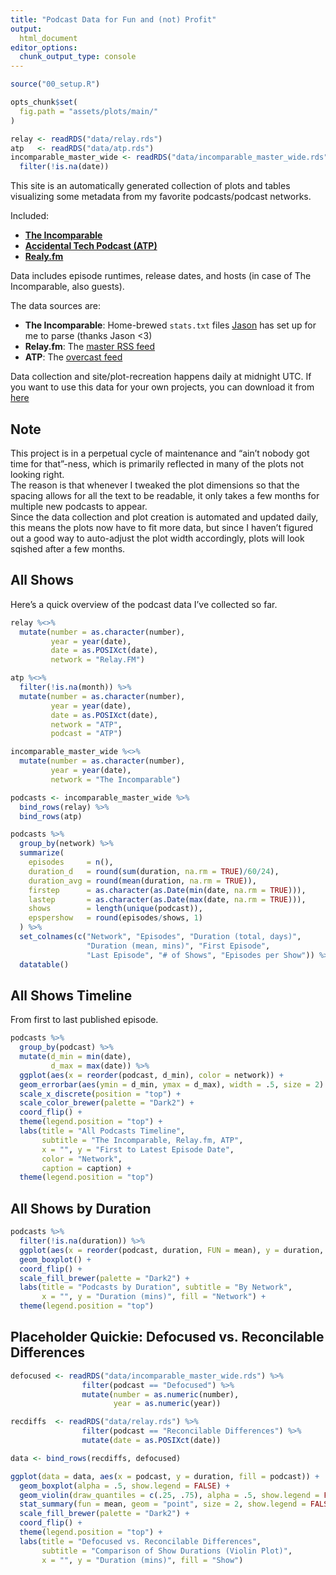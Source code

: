 ```yaml
---
title: "Podcast Data for Fun and (not) Profit"
output:
  html_document
editor_options: 
  chunk_output_type: console
---
```


```r
source("00_setup.R")

opts_chunk$set(
  fig.path = "assets/plots/main/"
)

relay <- readRDS("data/relay.rds")
atp   <- readRDS("data/atp.rds")
incomparable_master_wide <- readRDS("data/incomparable_master_wide.rds") %>%
  filter(!is.na(date))
```

This site is an automatically generated collection of plots and tables visualizing some metadata from my favorite podcasts/podcast networks.  

Included:

- [**The Incomparable**](https://www.theincomparable.com/)
- [**Accidental Tech Podcast (ATP)**](https://atp.fm/)
- [**Realy.fm**](https://www.relay.fm/)

Data includes episode runtimes, release dates, and hosts (in case of The Incomparable, also guests). 

The data sources are:

- **The Incomparable**: Home-brewed `stats.txt` files [Jason](https://twitter.com/jsnell) has set up for me to parse (thanks Jason <3)
- **Relay.fm**: The [master RSS feed]("https://www.relay.fm/master/feed")
- **ATP**: The [overcast feed](https://overcast.fm/itunes617416468/accidental-tech-podcast)

Data collection and site/plot-recreation happens daily at midnight UTC.
If you want to use this data for your own projects, you can download it from [here](/data)

## Note

This project is in a perpetual cycle of maintenance and "ain't nobody got time for that"-ness, which is primarily reflected in many of the plots not looking right.  
The reason is that whenever I tweaked the plot dimensions so that the spacing allows for all the text to be readable, it only takes a few months for multiple new podcasts to appear.  
Since the data collection and plot creation is automated and updated daily, this means the plots now have to fit more data, but since I haven't figured out a good way to auto-adjust the plot width accordingly, plots will look sqished after a few months.  


## All Shows

Here's a quick overview of the podcast data I've collected so far.  

```r
relay %<>%
  mutate(number = as.character(number),
         year = year(date),
         date = as.POSIXct(date),
         network = "Relay.FM")

atp %<>%
  filter(!is.na(month)) %>%
  mutate(number = as.character(number),
         year = year(date),
         date = as.POSIXct(date),
         network = "ATP",
         podcast = "ATP")

incomparable_master_wide %<>%
  mutate(number = as.character(number),
         year = year(date),
         network = "The Incomparable")

podcasts <- incomparable_master_wide %>%
  bind_rows(relay) %>%
  bind_rows(atp)

podcasts %>%
  group_by(network) %>%
  summarize(
    episodes     = n(),
    duration_d   = round(sum(duration, na.rm = TRUE)/60/24),
    duration_avg = round(mean(duration, na.rm = TRUE)),
    firstep      = as.character(as.Date(min(date, na.rm = TRUE))),
    lastep       = as.character(as.Date(max(date, na.rm = TRUE))),
    shows        = length(unique(podcast)),
    epspershow   = round(episodes/shows, 1)
  ) %>%
  set_colnames(c("Network", "Episodes", "Duration (total, days)",
                 "Duration (mean, mins)", "First Episode",
                 "Last Episode", "# of Shows", "Episodes per Show")) %>%
  datatable()
```

## All Shows Timeline

From first to last published episode.

```r
podcasts %>%
  group_by(podcast) %>%
  mutate(d_min = min(date),
         d_max = max(date)) %>%
  ggplot(aes(x = reorder(podcast, d_min), color = network)) +
  geom_errorbar(aes(ymin = d_min, ymax = d_max), width = .5, size = 2) +
  scale_x_discrete(position = "top") +
  scale_color_brewer(palette = "Dark2") +
  coord_flip() +
  theme(legend.position = "top") +
  labs(title = "All Podcasts Timeline", 
       subtitle = "The Incomparable, Relay.fm, ATP",
       x = "", y = "First to Latest Episode Date", 
       color = "Network",
       caption = caption) +
  theme(legend.position = "top")
```


## All Shows by Duration

```r
podcasts %>%
  filter(!is.na(duration)) %>%
  ggplot(aes(x = reorder(podcast, duration, FUN = mean), y = duration, fill = network)) +
  geom_boxplot() +
  coord_flip() +
  scale_fill_brewer(palette = "Dark2") +
  labs(title = "Podcasts by Duration", subtitle = "By Network",
       x = "", y = "Duration (mins)", fill = "Network") +
  theme(legend.position = "top")
```


## Placeholder Quickie: Defocused vs. Reconcilable Differences

```r
defocused <- readRDS("data/incomparable_master_wide.rds") %>% 
                filter(podcast == "Defocused") %>%
                mutate(number = as.numeric(number),
                       year = as.numeric(year))

recdiffs  <- readRDS("data/relay.rds") %>% 
                filter(podcast == "Reconcilable Differences") %>%
                mutate(date = as.POSIXct(date))

data <- bind_rows(recdiffs, defocused)

ggplot(data = data, aes(x = podcast, y = duration, fill = podcast)) +
  geom_boxplot(alpha = .5, show.legend = FALSE) +
  geom_violin(draw_quantiles = c(.25, .75), alpha = .5, show.legend = FALSE) +
  stat_summary(fun = mean, geom = "point", size = 2, show.legend = FALSE) +
  scale_fill_brewer(palette = "Dark2") +
  coord_flip() +
  theme(legend.position = "top") +
  labs(title = "Defocused vs. Reconcilable Differences",
       subtitle = "Comparison of Show Durations (Violin Plot)", 
       x = "", y = "Duration (mins)", fill = "Show")
```
